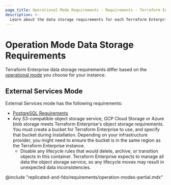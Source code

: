 ```yaml
---
page_title: Operational Mode Requirements - Requirements - Terraform Enterprise
description: >-
  Learn about the data storage requirements for each Terraform Enterprise operational mode.
---
```


# Operation Mode Data Storage Requirements

Terraform Enterprise data storage requirements differ based on the
[operational mode](/terraform/enterprise/flexible-deployments/install/operation-modes)
you choose for your instance. 

## External Services Mode

External Services mode has the following requirements:

- [PostgreSQL Requirements](/terraform/enterprise/flexible-deployments/install/requirements/data-storage/postgres-requirements)
- Any S3-compatible object storage service, GCP Cloud Storage or Azure blob storage meets Terraform Enterprise's object storage requirements. You must create a bucket for Terraform Enterprise to use, and specify that bucket during installation. Depending on your infrastructure provider, you might need to ensure the bucket is in the same region as the Terraform Enterprise instance.
  - Disable any lifecycle rules that would delete, archive, or transition objects in this container. Terraform Enterprise expects to manage all data the object storage service, so any lifecycle moves may result in unexpected data inconsistencies.

@include "replicated-and-fdo/requirements/operation-modes-partial.mdx"
